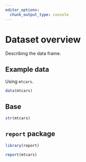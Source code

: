 ```yaml
---
editor_options: 
  chunk_output_type: console
---
```


# Dataset overview 

Describing the data frame.  

## Example data

Using `mtcars`.  

```r
data(mtcars)
```

## Base

```r
str(mtcars)
```


## `report` package

```r
library(report)

report(mtcars)
```


## 
